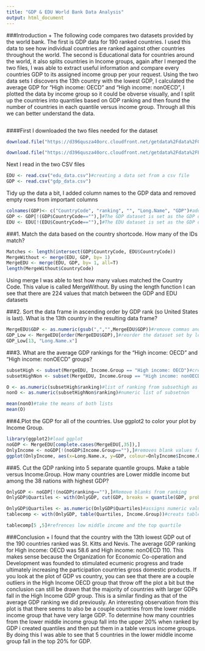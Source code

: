 ```yaml
---
title: "GDP & EDU World Bank Data Analysis"
output: html_document
---
```


###Introduction
+ The following code compares two datasets provided by the world bank. The first is GDP data for 190 ranked countries. I used this data to see how individual countries are ranked against other countries throughout the world. The second is Educational data for countries around the world, it also splits countries in Income groups, again after I merged the two files, I was able to extract useful information and compare every countries GDP to its assigned income group per your request.  Using the two data sets I discovers the 13th country with the lowest GDP, I calculated the average GDP for "High income: OECD" and "High income: nonOECD”, I plotted the data by income group so it could be obverse visually, and I split up the countries into quantiles based on GDP ranking and then found the number of countries in each quantile versus income group. Through all this we can better understand the data.

```r
```
####First I downloaded the two files needed for the dataset 
```r
download.file("https://d396qusza40orc.cloudfront.net/getdata%2Fdata%2FGDP.csv ", destfile="gdp_data.csv")#downloads the first file and give it the name gdp_data.csv

download.file("https://d396qusza40orc.cloudfront.net/getdata%2Fdata%2FEDSTATS_Country.csv ", destfile="edu_data.csv")#downloads the second file and names it edu_data.csv 

```
Next I read in the two CSV files

```r
EDU <- read.csv("edu_data.csv")#creating a data set from a csv file
GDP <- read.csv("gdp_data.csv") 
```

Tidy up the data a bit, I added column names to the GDP data and removed empty rows from important columns

```r
colnames(GDP)<- c("CountryCode", "ranking", "", "Long.Name", "GDP")#adding header names
GDP <- GDP[!(GDP$CountryCode==""),]#The GDP dataset is set as the GDP data set without empty values in Country Code column
EDU <- EDU[!(EDU$CountryCode==""),]#The EDU dataset is set as the GDP data set without empty values in Country Code column
```

###1. Match the data based on the country shortcode. How many of the IDs match? 

```r
Matches <- length(intersect(GDP$CountryCode, EDU$CountryCode))
MergeWithout <- merge(EDU, GDP, by= 1)
MergeEDU <- merge(EDU, GDP, by= 1, all=T)
length(MergeWithout$CountryCode)
```

Using merge I was able to test how many values matched the Country Code. This value is called MergeWithout. By using the length function I can see that there are 224 values that match between the GDP and EDU datasets


###2. Sort the data frame in ascending order by GDP rank (so United States is last). What is the 13th country in the resulting data frame?

```r
MergeEDU$GDP <- as.numeric(gsub(",","",MergeEDU$GDP))#remove commas and make the numbers numeric
GDP_Low <- MergeEDU[order(MergeEDU$GDP),]#reorder the dataset set by lowest gdp to highest
GDP_Low[13, "Long.Name.x"]
```

###3. What are the average GDP rankings for the "High income: OECD" and "High income: nonOECD" groups? 
```r
subsetHigh <- subset(MergeEDU, Income.Group == "High income: OECD")#create a subset of the High Income: OECD group
subsetHighNon <- subset(MergeEDU, Income.Group == "High income: nonOECD")#create a subset of the High Income: nonOECD

O <- as.numeric(subsetHigh$ranking)#list of ranking from subsethigh as numeric
nonO <- as.numeric(subsetHighNon$ranking)#numeric list of subsetnon

mean(nonO)#take the means of both lists
mean(O)
```


###4.Plot the GDP for all of the countries. Use ggplot2 to color your plot by Income Group.

```r
library(ggplot2)#load ggplot
noGDP <- MergeEDU[complete.cases(MergeEDU[,35]),]
OnlyIncome <- noGDP[!(noGDP$Income.Group==""),]#removes blank values from GDP colum
ggplot(OnlyIncome, aes(x=Long.Name.x, y=GDP, colour=OnlyIncome$Income.Group)) + geom_point()#plot long name vs GDP and then color each income group
```

###5. Cut the GDP ranking into 5 separate quantile groups. Make a table versus Income.Group. How many countries are Lower middle income but among the 38 nations with highest GDP?
```r
OnlyGDP <- noGDP[!(noGDP$ranking==""),]#Remove blanks from ranking
OnlyGDP$Quartiles <- with(OnlyGDP, cut(GDP, breaks = quantile(GDP, probs = seq(0,1, by=.2), na.rm = TRUE), include.lowest=TRUE))#cuts into quatile groups

OnlyGDP$Quartiles <- as.numeric(OnlyGDP$Quartiles)#assigns numeric values to quartiles
tablecomp <- with(OnlyGDP, table(Quartiles, Income.Group))#creats table comparing quartiles v incomegroup

tablecomp[5 ,5]#refrences low middle income and the top quartile
```

###Conclusion
+ I found that the country with the 13th lowest GDP out of the 190 countries ranked was St. Kitts and Nevis. The average GDP ranking for High income: OECD was 58.6 and High income: nonOECD 110. This makes sense because the Organization for Economic Co-operation and Development was founded to stimulated ecumenic progress and trade ultimately increasing the participation countries gross domestic products. If you look at the plot of GDP vs country, you can see that there are a couple outliers in the High Income OECD group that throw off the plot a bit but the conclusion can still be drawn that the majority of countries with larger GDPs fall in the High Income GDP group. This is a similar finding as that of the average GDP ranking we did previously. An interesting observation from this plot is that there seems to also be a couple countries from the lower middle income group that have very large GDP. To determine how many countries from the lower middle income group fall into the upper 20% when ranked by GDP i created quantiles and then put them in a table versus income groups. By doing this I was able to see that 5 countries in the lower middle income group fall in the top 20% for GDP.
